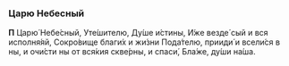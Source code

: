 ### Царю Небесный

**П** Царю́ Небе́сный, Уте́шителю, Ду́ше и́стины, И́же везде́ сый и вся исполня́яй, Сокро́вище благи́х и жи́зни Пода́телю, прииди́ и всели́ся в ны, и очи́сти ны от вся́кия скве́рны, и спаси́, Бла́же, ду́ши на́ша.
